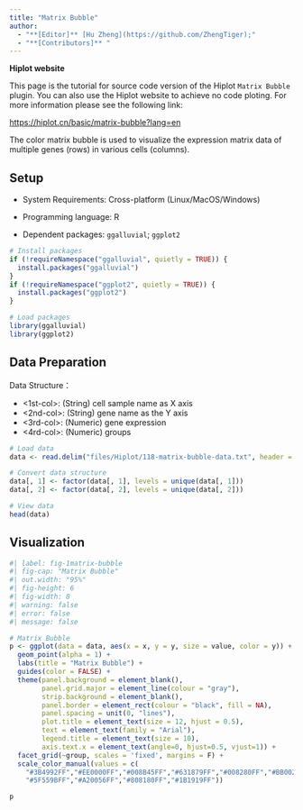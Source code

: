 ```yaml
---
title: "Matrix Bubble"
author:
  - "**[Editor]** [Hu Zheng](https://github.com/ZhengTiger);"
  - "**[Contributors]** "
---
```


::: callout-note
**Hiplot website**

This page is the tutorial for source code version of the Hiplot `Matrix Bubble` plugin. You can also use the Hiplot website to achieve no code ploting. For more information please see the following link:

<https://hiplot.cn/basic/matrix-bubble?lang=en>
:::

The color matrix bubble is used to visualize the expression matrix data of multiple genes (rows) in various cells (columns).

## Setup

-   System Requirements: Cross-platform (Linux/MacOS/Windows)

-   Programming language: R

-   Dependent packages: `ggalluvial`; `ggplot2`

```r
# Install packages
if (!requireNamespace("ggalluvial", quietly = TRUE)) {
  install.packages("ggalluvial")
}
if (!requireNamespace("ggplot2", quietly = TRUE)) {
  install.packages("ggplot2")
}

# Load packages
library(ggalluvial)
library(ggplot2)
```

## Data Preparation

Data Structure：

- <1st-col>: (String) cell sample name as X axis
- <2nd-col>: (String) gene name as the Y axis
- <3rd-col>: (Numeric) gene expression
- <4rd-col>: (Numeric) groups

```r
# Load data
data <- read.delim("files/Hiplot/118-matrix-bubble-data.txt", header = T)

# Convert data structure
data[, 1] <- factor(data[, 1], levels = unique(data[, 1]))
data[, 2] <- factor(data[, 2], levels = unique(data[, 2]))

# View data
head(data)
```

## Visualization

```r
#| label: fig-1matrix-bubble
#| fig-cap: "Matrix Bubble"
#| out.width: "95%"
#| fig-height: 6
#| fig-width: 8
#| warning: false
#| error: false
#| message: false

# Matrix Bubble
p <- ggplot(data = data, aes(x = x, y = y, size = value, color = y)) +
  geom_point(alpha = 1) +
  labs(title = "Matrix Bubble") +
  guides(color = FALSE) +
  theme(panel.background = element_blank(),
        panel.grid.major = element_line(colour = "gray"),
        strip.background = element_blank(),
        panel.border = element_rect(colour = "black", fill = NA),
        panel.spacing = unit(0, "lines"),
        plot.title = element_text(size = 12, hjust = 0.5),
        text = element_text(family = "Arial"),
        legend.title = element_text(size = 10),
        axis.text.x = element_text(angle=0, hjust=0.5, vjust=1)) +
  facet_grid(~group, scales = 'fixed', margins = F) +
  scale_color_manual(values = c(
    "#3B4992FF","#EE0000FF","#008B45FF","#631879FF","#008280FF","#BB0021FF",
    "#5F559BFF","#A20056FF","#808180FF","#1B1919FF"))

p
```



